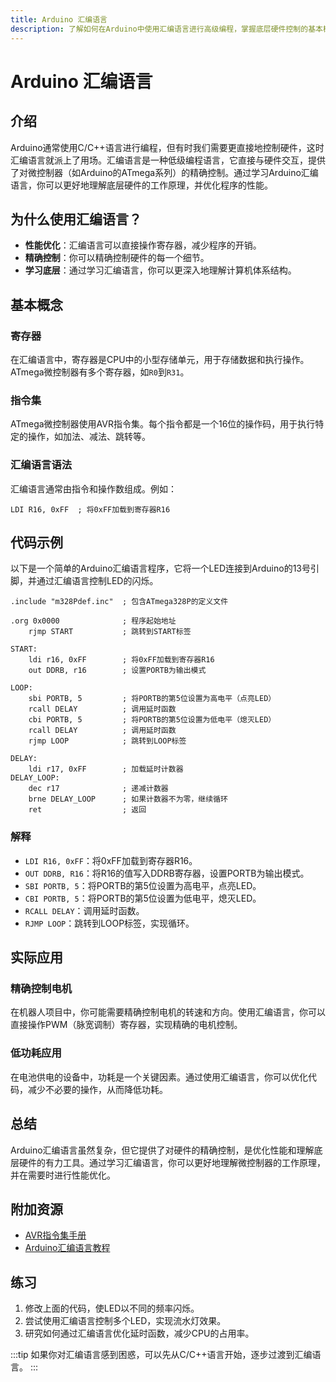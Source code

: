 ```yaml
---
title: Arduino 汇编语言
description: 了解如何在Arduino中使用汇编语言进行高级编程，掌握底层硬件控制的基本概念和实际应用。
---
```


# Arduino 汇编语言

## 介绍

Arduino通常使用C/C++语言进行编程，但有时我们需要更直接地控制硬件，这时汇编语言就派上了用场。汇编语言是一种低级编程语言，它直接与硬件交互，提供了对微控制器（如Arduino的ATmega系列）的精确控制。通过学习Arduino汇编语言，你可以更好地理解底层硬件的工作原理，并优化程序的性能。

## 为什么使用汇编语言？

- **性能优化**：汇编语言可以直接操作寄存器，减少程序的开销。
- **精确控制**：你可以精确控制硬件的每一个细节。
- **学习底层**：通过学习汇编语言，你可以更深入地理解计算机体系结构。

## 基本概念

### 寄存器

在汇编语言中，寄存器是CPU中的小型存储单元，用于存储数据和执行操作。ATmega微控制器有多个寄存器，如`R0`到`R31`。

### 指令集

ATmega微控制器使用AVR指令集。每个指令都是一个16位的操作码，用于执行特定的操作，如加法、减法、跳转等。

### 汇编语言语法

汇编语言通常由指令和操作数组成。例如：

```assembly
LDI R16, 0xFF  ; 将0xFF加载到寄存器R16
```

## 代码示例

以下是一个简单的Arduino汇编语言程序，它将一个LED连接到Arduino的13号引脚，并通过汇编语言控制LED的闪烁。

```assembly
.include "m328Pdef.inc"  ; 包含ATmega328P的定义文件

.org 0x0000              ; 程序起始地址
    rjmp START           ; 跳转到START标签

START:
    ldi r16, 0xFF        ; 将0xFF加载到寄存器R16
    out DDRB, r16        ; 设置PORTB为输出模式

LOOP:
    sbi PORTB, 5         ; 将PORTB的第5位设置为高电平（点亮LED）
    rcall DELAY          ; 调用延时函数
    cbi PORTB, 5         ; 将PORTB的第5位设置为低电平（熄灭LED）
    rcall DELAY          ; 调用延时函数
    rjmp LOOP            ; 跳转到LOOP标签

DELAY:
    ldi r17, 0xFF        ; 加载延时计数器
DELAY_LOOP:
    dec r17              ; 递减计数器
    brne DELAY_LOOP      ; 如果计数器不为零，继续循环
    ret                  ; 返回
```

### 解释

- `LDI R16, 0xFF`：将0xFF加载到寄存器R16。
- `OUT DDRB, R16`：将R16的值写入DDRB寄存器，设置PORTB为输出模式。
- `SBI PORTB, 5`：将PORTB的第5位设置为高电平，点亮LED。
- `CBI PORTB, 5`：将PORTB的第5位设置为低电平，熄灭LED。
- `RCALL DELAY`：调用延时函数。
- `RJMP LOOP`：跳转到LOOP标签，实现循环。

## 实际应用

### 精确控制电机

在机器人项目中，你可能需要精确控制电机的转速和方向。使用汇编语言，你可以直接操作PWM（脉宽调制）寄存器，实现精确的电机控制。

### 低功耗应用

在电池供电的设备中，功耗是一个关键因素。通过使用汇编语言，你可以优化代码，减少不必要的操作，从而降低功耗。

## 总结

Arduino汇编语言虽然复杂，但它提供了对硬件的精确控制，是优化性能和理解底层硬件的有力工具。通过学习汇编语言，你可以更好地理解微控制器的工作原理，并在需要时进行性能优化。

## 附加资源

- [AVR指令集手册](https://www.microchip.com/en-us/products/microcontrollers-and-microprocessors/8-bit-mcus/avr-mcus/avr-instruction-set)
- [Arduino汇编语言教程](https://www.arduino.cc/en/Tutorial/Assembly)

## 练习

1. 修改上面的代码，使LED以不同的频率闪烁。
2. 尝试使用汇编语言控制多个LED，实现流水灯效果。
3. 研究如何通过汇编语言优化延时函数，减少CPU的占用率。

:::tip
如果你对汇编语言感到困惑，可以先从C/C++语言开始，逐步过渡到汇编语言。
:::